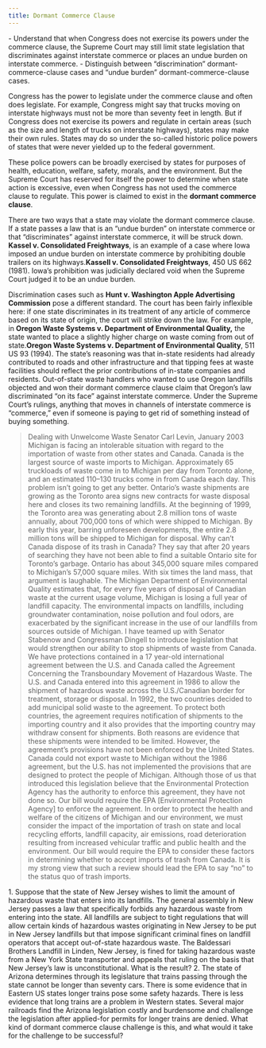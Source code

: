 ```yaml
---
title: Dormant Commerce Clause
---
```

<div className="content-chunk" data-subsection-id = "Introduction-54t">
<info title="LEARNING OBJECTIVES">- Understand that when Congress does not exercise its powers under the commerce clause, the Supreme Court may still limit state legislation that discriminates against interstate commerce or places an undue burden on interstate commerce. - Distinguish between “discrimination” dormant-commerce-clause cases and “undue burden” dormant-commerce-clause cases.</info>

Congress has the power to legislate under the commerce clause and often does legislate. For example, Congress might say that trucks moving on interstate highways must not be more than seventy feet in length. But if Congress does not exercise its powers and regulate in certain areas (such as the size and length of trucks on interstate highways), states may make their own rules. States may do so under the so-called historic police powers of states that were never yielded up to the federal government.

These police powers can be broadly exercised by states for purposes of health, education, welfare, safety, morals, and the environment. But the Supreme Court has reserved for itself the power to determine when state action is excessive, even when Congress has not used the commerce clause to regulate. This power is claimed to exist in the **dormant commerce clause**. 

There are two ways that a state may violate the dormant commerce clause. If a state passes a law that is an “undue burden” on interstate commerce or that “discriminates” against interstate commerce, it will be struck down. __Kassel v. Consolidated Freightways__, is an example of a case where Iowa imposed an undue burden on interstate commerce by prohibiting double trailers on its highways.__Kassell v. Consolidated Freightways__, 450 US 662 (1981). Iowa’s prohibition was judicially declared void when the Supreme Court judged it to be an undue burden.

Discrimination cases such as __Hunt v. Washington Apple Advertising Commission__ pose a different standard. The court has been fairly inflexible here: if one state discriminates in its treatment of any article of commerce based on its state of origin, the court will strike down the law. For example, in __Oregon Waste Systems v. Department of Environmental Quality,__ the state wanted to place a slightly higher charge on waste coming from out of state.__Oregon Waste Systems v. Department of Environmental Quality__, 511 US 93 (1994). The state’s reasoning was that in-state residents had already contributed to roads and other infrastructure and that tipping fees at waste facilities should reflect the prior contributions of in-state companies and residents. Out-of-state waste handlers who wanted to use Oregon landfills objected and won their dormant commerce clause claim that Oregon’s law discriminated “on its face” against interstate commerce. Under the Supreme Court’s rulings, anything that moves in channels of interstate commerce is “commerce,” even if someone is paying to get rid of something instead of buying something.

<blockquote>Dealing with Unwelcome Waste Senator Carl Levin, January 2003 Michigan is facing an intolerable situation with regard to the importation of waste from other states and Canada. Canada is the largest source of waste imports to Michigan. Approximately 65 truckloads of waste come in to Michigan per day from Toronto alone, and an estimated 110–130 trucks come in from Canada each day. This problem isn’t going to get any better. Ontario’s waste shipments are growing as the Toronto area signs new contracts for waste disposal here and closes its two remaining landfills. At the beginning of 1999, the Toronto area was generating about 2.8 million tons of waste annually, about 700,000 tons of which were shipped to Michigan. By early this year, barring unforeseen developments, the entire 2.8 million tons will be shipped to Michigan for disposal. Why can’t Canada dispose of its trash in Canada? They say that after 20 years of searching they have not been able to find a suitable Ontario site for Toronto’s garbage. Ontario has about 345,000 square miles compared to Michigan’s 57,000 square miles. With six times the land mass, that argument is laughable. The Michigan Department of Environmental Quality estimates that, for every five years of disposal of Canadian waste at the current usage volume, Michigan is losing a full year of landfill capacity. The environmental impacts on landfills, including groundwater contamination, noise pollution and foul odors, are exacerbated by the significant increase in the use of our landfills from sources outside of Michigan. I have teamed up with Senator Stabenow and Congressman Dingell to introduce legislation that would strengthen our ability to stop shipments of waste from Canada. We have protections contained in a 17 year-old international agreement between the U.S. and Canada called the Agreement Concerning the Transboundary Movement of Hazardous Waste. The U.S. and Canada entered into this agreement in 1986 to allow the shipment of hazardous waste across the U.S./Canadian border for treatment, storage or disposal. In 1992, the two countries decided to add municipal solid waste to the agreement. To protect both countries, the agreement requires notification of shipments to the importing country and it also provides that the importing country may withdraw consent for shipments. Both reasons are evidence that these shipments were intended to be limited. However, the agreement’s provisions have not been enforced by the United States. Canada could not export waste to Michigan without the 1986 agreement, but the U.S. has not implemented the provisions that are designed to protect the people of Michigan. Although those of us that introduced this legislation believe that the Environmental Protection Agency has the authority to enforce this agreement, they have not done so. Our bill would require the EPA [Environmental Protection Agency] to enforce the agreement. In order to protect the health and welfare of the citizens of Michigan and our environment, we must consider the impact of the importation of trash on state and local recycling efforts, landfill capacity, air emissions, road deterioration resulting from increased vehicular traffic and public health and the environment. Our bill would require the EPA to consider these factors in determining whether to accept imports of trash from Canada. It is my strong view that such a review should lead the EPA to say “no” to the status quo of trash imports.</blockquote><callout>1. Suppose that the state of New Jersey wishes to limit the amount of hazardous waste that enters into its landfills. The general assembly in New Jersey passes a law that specifically forbids any hazardous waste from entering into the state. All landfills are subject to tight regulations that will allow certain kinds of hazardous wastes originating in New Jersey to be put in New Jersey landfills but that impose significant criminal fines on landfill operators that accept out-of-state hazardous waste. The Baldessari Brothers Landfill in Linden, New Jersey, is fined for taking hazardous waste from a New York State transporter and appeals that ruling on the basis that New Jersey’s law is unconstitutional. What is the result? 2. The state of Arizona determines through its legislature that trains passing through the state cannot be longer than seventy cars. There is some evidence that in Eastern US states longer trains pose some safety hazards. There is less evidence that long trains are a problem in Western states. Several major railroads find the Arizona legislation costly and burdensome and challenge the legislation after applied-for permits for longer trains are denied. What kind of dormant commerce clause challenge is this, and what would it take for the challenge to be successful?</callout>
</div>
